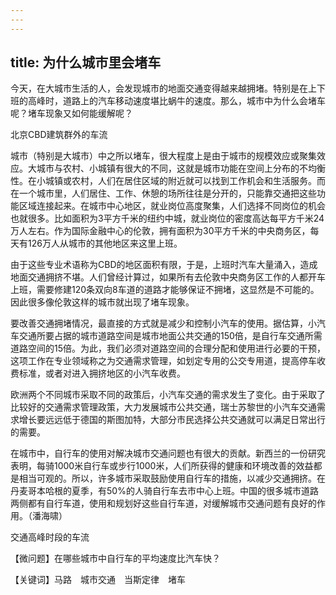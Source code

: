 ```yaml
---
---
---
```

title: 为什么城市里会堵车
---




今天，在大城市生活的人，会发现城市的地面交通变得越来越拥堵。特别是在上下班的高峰时，道路上的汽车移动速度堪比蜗牛的速度。那么，城市中为什么会堵车呢？堵车现象又如何能缓解呢？

北京CBD建筑群外的车流



城市（特别是大城市）中之所以堵车，很大程度上是由于城市的规模效应或聚集效应。大城市与农村、小城镇有很大的不同，这就是城市功能在空间上分布的不均衡性。在小城镇或农村，人们在居住区域的附近就可以找到工作机会和生活服务。而在一个城市里，人们居住、工作、休憩的场所往往是分开的，只能靠交通把这些功能区域连接起来。在城市中心地区，就业岗位高度聚集，人们选择不同岗位的机会也就很多。比如面积为3平方千米的纽约中城，就业岗位的密度高达每平方千米24万人左右。作为国际金融中心的伦敦，拥有面积为30平方千米的中央商务区，每天有126万人从城市的其他地区来这里上班。



由于这些专业术语称为CBD的地区面积有限，于是，上班时汽车大量涌入，造成地面交通拥挤不堪。人们曾经计算过，如果所有去伦敦中央商务区工作的人都开车上班，需要修建120条双向8车道的道路才能够保证不拥堵，这显然是不可能的。因此很多像伦敦这样的城市就出现了堵车现象。

要改善交通拥堵情况，最直接的方式就是减少和控制小汽车的使用。据估算，小汽车交通所要占据的城市道路空间是城市地面公共交通的150倍，是自行车交通所需道路空间的15倍。为此，我们必须对道路空间的合理分配和使用进行必要的干预，这项工作在专业领域称之为交通需求管理，如划定专用的公交专用道，提高停车收费标准，或者对进入拥挤地区的小汽车收费。

欧洲两个不同城市采取不同的政策后，小汽车交通的需求发生了变化。由于采取了比较好的交通需求管理政策，大力发展城市公共交通，瑞士苏黎世的小汽车交通需求增长要远远低于德国的斯图加特，大部分市民选择公共交通就可以满足日常出行的需要。

在城市中，自行车的使用对解决城市交通问题也有很大的贡献。新西兰的一份研究表明，每骑1000米自行车或步行1000米，人们所获得的健康和环境改善的效益都是相当可观的。所以，许多城市采取鼓励使用自行车的措施，以减少交通拥挤。在丹麦哥本哈根的夏季，有50%的人骑自行车去市中心上班。中国的很多城市道路两侧都有自行车道，使用和规划好这些自行车道，对缓解城市交通问题有良好的作用。（潘海啸）

交通高峰时段的车流





【微问题】在哪些城市中自行车的平均速度比汽车快？

【关键词】马路　城市交通　当斯定律　堵车